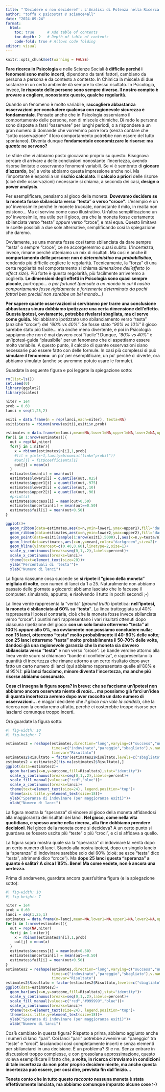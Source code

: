 ```yaml
---
title: "'Decidere o non decidere?': L'Analisi di Potenza nella Ricerca Psicologica"
author: "toffa x psicostat @ science4all"
date: "2024-09-24"
format: 
  html:
    toc: true      # Add table of contents
    toc-depth: 2   # Depth of table of contents
    code-fold: true # Allows code folding
editor: visual
---
```


```r
knitr::opts_chunk$set(warning = FALSE)
```

**Fare ricerca in Psicologia** e nelle Scienze Sociali **è difficile perché i fenomeni sono molto incerti**, dipendono da tanti fattori, cambiano da persona a persona e da contesto a contesto. In Chimica la miscela di due sostanze in un certo ambiente dà sempre lo stesso risultato. In Psicologia, invece, **le risposte delle persone sono sempre diverse. Il nostro compito è provare a cogliere, nonostante questo, qualche regolarità.**

Quando un fenomeno è molto variabile, **raccogliere abbastanza osservazioni per concludere qualcosa con ragionevole sicurezza è fondamentale**. Pensate anche che in Psicologia osserviamo il comportamento delle persone, non di miscele chimiche. Di rado le persone sono disposte a farsi "osservare" per lunghi periodi, o a rispondere a un gran numero di domande che vorremmo porre loro (senza contare che "sotto osservazione" il loro comportamento potrebbe non essere del tutto spontaneo). Diventa dunque **fondamentale economizzare le risorse: ma *quante* ne servono?**

Le sfide che vi abbiamo posto giocavano proprio su questo. Bisognava cercare di arrivare a delle conclusioni nonostante l'incertezza, avendo risorse limitate e osservando fenomeni variabili. Se vi è sembrato di **giocare d'azzardo**, be', a volte abbiamo questa impressione anche noi. Ma l'importante è esporsi a un **rischio calcolato**. Il **calcolo a priori** delle risorse (cioè delle osservazioni) necessarie si chiama, a seconda dei casi, **design o power analysis**.

Per esemplificare, pensiamo al gioco della moneta. **Dovevamo decidere se la moneta fosse sbilanciata verso "testa" o verso "croce"**. L'esempio è un po' inverosimile perché le monete truccate, nonostante il mito, in realtà non esistono... Ma ci serviva come caso illustrativo. Un'altra semplificazione un po' inverosimile, ma utile per il gioco, era che la moneta fosse certamente sbilanciata verso "testa" *oppure* verso "croce", e mai equa. Questo limitava le scelte possibili a due sole alternative, semplificando così la spiegazione che daremo.

Ovviamente, se una moneta fosse così tanto sbilanciata da dare sempre "testa" o sempre "croce", ce ne accorgeremmo quasi subito. L'incertezza, invece, rimane perché otteniamo un mix di risultati. Ma così è anche **il comportamento delle persone: non è *deterministico* ma *probabilistico*,** rendendo più difficile cogliere le regolarità. Tecnicamente, la "forza" di una certa regolarità nel comportamento si chiama *dimensione dell'effetto* (o *effect size*). Più forte è questa regolarità, più facilmente arriveremo a coglierla. **Le dimensioni degli effetti in Psicologia sono quasi sempre piccole**, purtroppo... *o per fortuna! (pensate a un mondo in cui il nostro comportamento fosse rigidamente e fortemente determinato da pochi fattori ben precisi! non sarebbe un bel mondo...)*

**Per sapere quante osservazioni ci serviranno per trarre una conclusione abbastanza sicura dobbiamo ipotizzare una certa dimensione dell'effetto. Questa ipotesi, ovviamente, potrebbe rivelarsi sbagliata, ma ci serve come guida.** Noi abbiamo ipotizzato uno sbilanciamento verso "testa" (anziché "croce") del *"60% vs 40%"*. Se fosse stato *"90% vs 10%"* il gioco sarebbe stato più facile... ma anche meno divertente, e poi in Psicologia sappiamo che non è mai davvero così "facile"! Dunque, *"60% vs 40%"* è un'ipotesi-guida "plausibile" per un fenomeno che ci aspettiamo essere molto variabile. A questo punto, il calcolo di quante osservazioni siano necessarie può essere fatto con delle formule. In casi più complessi si può **simulare il fenomeno**: un po' per esemplificare, un po' perché ci diverte, ora abbiamo simulato (anche se avremmo potuto usare le formule). 

Guardate la seguente figura e poi leggete la spiegazione sotto:

```r
rm(list=ls())
set.seed(0)
library(ggplot2)
library(scales) 

niter = 1e4
prob = 0.60
lanci = seq(1,25,2)

esiti = data.frame(n = rep(lanci,each=niter), testa=NA)
esiti$testa = rbinom(nrow(esiti),esiti$n,prob)

estimates = data.frame(n=lanci,mean=NA,lower1=NA,upper1=NA,lower2=NA,upper2=NA,success=NA)
for(i in 1:nrow(estimates)){
  out = rep(NA,niter)
  for(j in 1:niter){
    x = rbinom(estimates$n[i],1,prob)
    #fit = glm(x~1,family=binomial(link="probit"))
    #out[j] = fit$coefficients[1]
    out[j] = mean(x)
  }
  estimates$mean[i] = mean(out)
  estimates$lower1[i] = quantile(out,.025)
  estimates$upper1[i] = quantile(out,.975)
  estimates$lower2[i] = quantile(out,.10)
  estimates$upper2[i] = quantile(out,.90)
  #print(i)
  estimates$success[i] = mean(out>0.50)
  estimates$uncertain[i] = mean(out==0.50)
  estimates$fail[i] = mean(out<0.50)
}

ggplot()+
  geom_ribbon(data=estimates,aes(x=n,ymin=lower1,ymax=upper1),fill="darkgreen",alpha=.2)+
  geom_ribbon(data=estimates,aes(x=n,ymin=lower2,ymax=upper2),fill="darkgreen",alpha=.2)+
  geom_point(data=esiti[sample(1:nrow(esiti),5000),],aes(x=n,y=testa/n),alpha=.1,position=position_jitter(width=.1,height=.01))+
  geom_line(data=estimates,aes(x=n,y=mean),color="darkgreen",size=2)+
  geom_hline(yintercept=c(0.40,0.60),linetype=2,size=1)+
  scale_y_continuous(breaks=seq(0,1,.2),labels=percent)+
  scale_x_continuous(breaks=lanci)+
  theme(text=element_text(size=20))+
  ylab("Percentuali di 'testa'")+
  xlab("Numero di lanci")
```

La figura riassume cosa succede se **si ripete il "gioco della moneta" migliaia di volte**, con numeri di lanci da 1 a 25. Naturalmente non abbiamo passato delle giornate a giocarci: abbiamo lasciato che lo facesse il computer: simulando, appunto, e risolvendo il tutto in pochi secondi ;-)

La linea verde rappresenta la "verità" (*ground truth*) ipotetica: **nell'ipotesi, la moneta è sbilanciata al 60% su "testa"**. La linea tratteggiata sul 40% rappresenta l'ipotesi contraria, cioè che la moneta fosse invece sbilanciata verso "croce". I puntini neri rappresentano i vari risultati ottenuti dopo ciascuna ripetizione del gioco: **con un solo lancio otterremo "testa" al 100% *oppure* allo 0%, ma ovviamente non possiamo concludere nulla; con 15 lanci, otterremo "testa" molto probabilmente il 40-80% delle volte; con 25 lanci otterremo "testa" molto probabilmente il 50-70% delle volte, dandoci già una ragionevole garanzia che la moneta sia davvero sbilanciata verso "testa"** e non verso "croce". Le bande verdine attorno alla linea verde scuro si chiamano "bande di confidenza", e rappresentano la quantità di incertezza che rimane attorno a un certo risultato dopo aver fatto un certo numero di lanci (qui abbiamo rappresentato quelle all'80% e al 95%): **più lanci facciamo, minore diventa l'incertezza, ma anche più risorse abbiamo consumato**.

**Cosa ci insegna la figura sopra? In breve: che se facciamo un'ipotesi non abbiamo ancora osservato niente di *reale*... ma possiamo già farci un'idea di quanta incertezza avremo dopo aver raccolto un dato numero di osservazioni...** e magari decidere che *il gioco non vale la candela*, che la ricerca non la condurremo affatto, perché ci costerebbe troppe risorse per lasciarci comunque troppo incerti.

Ora guardate la figura sotto:

```r
#| fig-width: 10
#| fig-height: 7

estimates2 = reshape(estimates,direction="long",varying=c("success","uncertain","fail"),
                     times=c("indovinato","pareggio","sbagliato"),v.names="outcome",
                     timevar="Risultato")
estimates2$Risultato = factor(estimates2$Risultato,levels=c("sbagliato","indovinato"))
estimates2 = estimates2[!is.na(estimates2$Risultato),]
ggplot(data=estimates2)+
  geom_bar(aes(x=n,y=outcome,fill=Risultato),stat="identity")+
  scale_y_continuous(breaks=seq(0,1,.2),labels=percent)+
  scale_fill_manual(values=c("red","blue"))+
  scale_x_continuous(breaks=lanci)+
  theme(text=element_text(size=24), legend.position="top")+
  theme(axis.title.y=element_text(size=18))+
  ylab("Speranza di indovinare (per maggioranza esiti)")+
  xlab("Numero di lanci")
```

La figura mostra la "speranza" di vincere al gioco della moneta affidandosi alla maggioranza dei risultati dei lanci. **Nel gioco, come nella vita quotidiana, e spesso anche nella ricerca, alla fine dobbiamo prendere decisioni**. Nel gioco della moneta come si decideva? A un certo punto si guardava se fossero uscite più "teste" o più "croci", e ci si affidava a quello.

La figura sopra mostra quale sia la "speranza" di indovinare la verità dopo un certo numero di lanci. Stando alla nostra ipotesi, dopo un singolo lancio la "speranza" di indovinare sarebbe solo del 60% (cioè: se esce "testa" dico "testa", altrimenti dico "croce"). Ma **dopo 25 lanci questa "speranza" a quanto è salita? A circa l'85%. Bene! Ma come vedete, non è ancora una certezza.**

Prima di andarvene, guardate ancora quest'ultima figura (e la spiegazione sotto):

```r
#| fig-width: 10
#| fig-height: 7

niter = 1e4
prob = 0.60
lanci = seq(1,25,1)
estimates = data.frame(n=lanci,mean=NA,lower1=NA,upper1=NA,lower2=NA,upper2=NA,success=NA)
for(i in 1:nrow(estimates)){
  out = rep(NA,niter)
  for(j in 1:niter){
    x = rbinom(estimates$n[i],1,prob)
    out[j] = mean(x)
  }
  estimates$success[i] = mean(out>0.50)
  estimates$uncertain[i] = mean(out==0.50)
  estimates$fail[i] = mean(out<0.50)
}
estimates2 = reshape(estimates,direction="long",varying=c("success","uncertain","fail"),
                     times=c("indovinato","pareggio","sbagliato"),v.names="outcome",
                     timevar="Risultato")
estimates2$Risultato = factor(estimates2$Risultato,levels=c("sbagliato","pareggio","indovinato"))
ggplot(data=estimates2)+
  geom_bar(aes(x=n,y=outcome,fill=Risultato),stat="identity")+
  scale_y_continuous(breaks=seq(0,1,.2),labels=percent)+
  scale_fill_manual(values=c("red","#999999","blue"))+
  scale_x_continuous(breaks=lanci)+
  theme(text=element_text(size=24), legend.position="top")+
  theme(axis.title.y=element_text(size=18))+
  ylab("Speranza di indovinare (per maggioranza esiti)")+
  xlab("Numero di lanci")
```

Cos'è cambiato in questa figura? Rispetto a prima, abbiamo aggiunto anche i numeri di lanci "pari". Coi lanci "pari" potrebbe avvenire un "pareggio" tra "teste" e "croci", lasciandoci così completamente incerti e senza elementi per sbilanciarci in una decisione. È un problema? Sì e no. Senza entrare in discussioni troppo complesse, e con grossolana approssimazione, questo voleva esemplificare il fatto che, **a volte, in ricerca ci troviamo in condizioni di tale incertezza da non poter proprio decidere niente, ma anche questa incertezza può essere, per così dire, prevista fin dall'inizio...**

**Tenete conto che in tutto questo *racconto* nessuna moneta è stata effettivamente lanciata, ma abbiamo comunque imparato alcune cose :-)**
